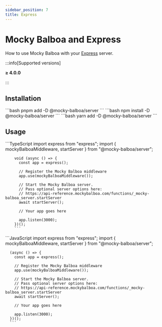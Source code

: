 ```yaml
---
sidebar_position: 7
title: Express
---
```


# Mocky Balboa and Express

How to use Mocky Balboa with your [Express](https://expressjs.com/) server.

:::info[Supported versions]

__≥ 4.0.0__

:::

## Installation

<Tabs groupId="package-manager">
  <TabItem value="pnpm" label="pnpm" default>
      ```bash
      pnpm add -D @mocky-balboa/server
      ```
    </TabItem>
  <TabItem value="npm" label="npm">
    ```bash
    npm install -D @mocky-balboa/server
    ```
  </TabItem>
  <TabItem value="yarn" label="yarn">
    ```bash
    yarn add -D @mocky-balboa/server
    ```
  </TabItem>
</Tabs>

## Usage

<Tabs groupId="javascript-language">
  <TabItem value="typescript" label="TypeScript" default>
        ```TypeScript
        import express from "express";
        import { mockyBalboaMiddleware, startServer } from "@mocky-balboa/server";

        void (async () => {
          const app = express();

          // Register the Mocky Balboa middleware
          app.use(mockyBalboaMiddleware());

          // Start the Mocky Balboa server.
          // Pass optional server options here:
          // https://api-reference.mockybalboa.com/functions/_mocky-balboa_server.startServer
          await startServer();

          // Your app goes here

          app.listen(3000);
        })();
        ```
  </TabItem>
  <TabItem value="javascript" label="JavaScript">
      ```JavaScript
      import express from "express";
      import { mockyBalboaMiddleware, startServer } from "@mocky-balboa/server";

      (async () => {
        const app = express();

        // Register the Mocky Balboa middleware
        app.use(mockyBalboaMiddleware());

        // Start the Mocky Balboa server.
        // Pass optional server options here:
        // https://api-reference.mockybalboa.com/functions/_mocky-balboa_server.startServer
        await startServer();

        // Your app goes here

        app.listen(3000);
      })();
      ```
  </TabItem>
</Tabs>
